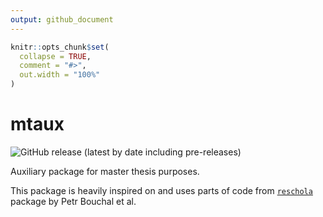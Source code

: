 ```yaml
---
output: github_document
---
```


<!-- README.md is generated from README.Rmd. Please edit that file -->

```r
knitr::opts_chunk$set(
  collapse = TRUE,
  comment = "#>",
  out.width = "100%"
)
```

# mtaux

<!-- badges: start -->

![GitHub release (latest by date including pre-releases)](https://img.shields.io/github/v/release/netique/mtaux.svg?include_prereleases)
<!-- badges: end -->

Auxiliary package for master thesis purposes.

This package is heavily inspired on and uses parts of code from [`reschola`](https://github.com/scholaempirica/reschola) package by Petr Bouchal et al.
